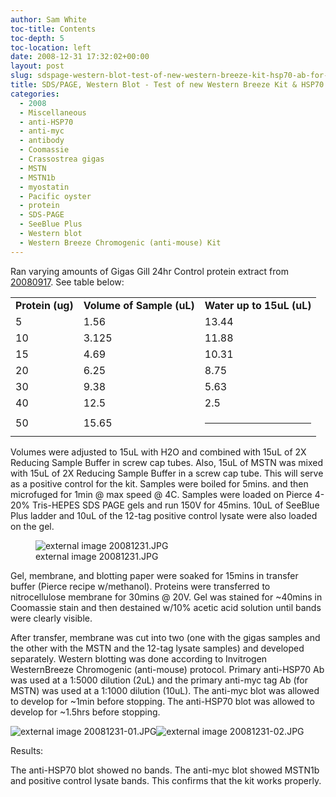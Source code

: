 ```yaml
---
author: Sam White
toc-title: Contents
toc-depth: 5
toc-location: left
date: 2008-12-31 17:32:02+00:00
layout: post
slug: sdspage-western-blot-test-of-new-western-breeze-kit-hsp70-ab-for-fish441
title: SDS/PAGE, Western Blot - Test of new Western Breeze Kit & HSP70 Ab for FISH441
categories:
  - 2008
  - Miscellaneous
  - anti-HSP70
  - anti-myc
  - antibody
  - Coomassie
  - Crassostrea gigas
  - MSTN
  - MSTN1b
  - myostatin
  - Pacific oyster
  - protein
  - SDS-PAGE
  - SeeBlue Plus
  - Western blot
  - Western Breeze Chromogenic (anti-mouse) Kit
---
```


Ran varying amounts of Gigas Gill 24hr Control protein extract from [20080917](https://genefish.wikispaces.com/Sam%27s+Notebook#sjw20080917). See table below:

<table class="wiki_table" >
<tbody >
<tr >

<td >**Protein (ug)**
</td>

<td >**Volume of Sample (uL)**
</td>

<td >**Water up to 15uL (uL)**
</td>
</tr>
<tr >

<td >5
</td>

<td >1.56
</td>

<td >13.44
</td>
</tr>
<tr >

<td >10
</td>

<td >3.125
</td>

<td >11.88
</td>
</tr>
<tr >

<td >15
</td>

<td >4.69
</td>

<td >10.31
</td>
</tr>
<tr >

<td >20
</td>

<td >6.25
</td>

<td >8.75
</td>
</tr>
<tr >

<td >30
</td>

<td >9.38
</td>

<td >5.63
</td>
</tr>
<tr >

<td >40
</td>

<td >12.5
</td>

<td >2.5
</td>
</tr>
<tr >

<td >50
</td>

<td >15.65
</td>

<td >



* * *




</td>
</tr>
</tbody>
</table>

Volumes were adjusted to 15uL with H2O and combined with 15uL of 2X Reducing Sample Buffer in screw cap tubes. Also, 15uL of MSTN was mixed with 15uL of 2X Reducing Sample Buffer in a screw cap tube. This will serve as a positive control for the kit. Samples were boiled for 5mins. and then microfuged for 1min @ max speed @ 4C. Samples were loaded on Pierce 4-20% Tris-HEPES SDS PAGE gels and run 150V for 45mins. 10uL of SeeBlue Plus ladder and 10uL of the 12-tag positive control lysate were also loaded on the gel.

![external image 20081231.JPG](https://eagle.fish.washington.edu/Arabidopsis/SDS-PAGE/20081231.JPG)

Gel, membrane, and blotting paper were soaked for 15mins in transfer buffer (Pierce recipe w/methanol). Proteins were transferred to nitrocellulose membrane for 30mins @ 20V. Gel was stained for ~40mins in Coomassie stain and then destained w/10% acetic acid solution until bands were clearly visible.

After transfer, membrane was cut into two (one with the gigas samples and the other with the MSTN and the 12-tag lysate samples) and developed separately. Western blotting was done according to Invitrogen WesternBreeze Chromogenic (anti-mouse) protocol. Primary anti-HSP70 Ab was used at a 1:5000 dilution (2uL) and the primary anti-myc tag Ab (for MSTN) was used at a 1:1000 dilution (10uL). The anti-myc blot was allowed to develop for ~1min before stopping. The anti-HSP70 blot was allowed to develop for ~1.5hrs before stopping.

![external image 20081231-01.JPG](https://eagle.fish.washington.edu/Arabidopsis/Western%20Blots/20081231-01.JPG)![external image 20081231-02.JPG](http://eagle.fish.washington.edu/Arabidopsis/Western%20Blots/20081231-02.JPG)

Results:



The anti-HSP70 blot showed no bands. The anti-myc blot showed MSTN1b and positive control lysate bands. This confirms that the kit works properly.
